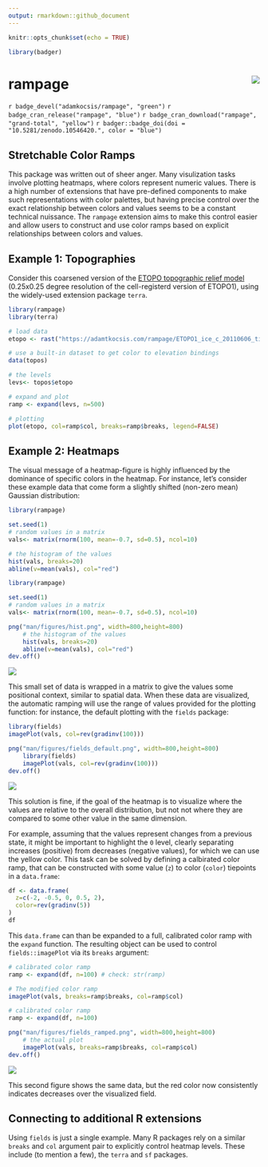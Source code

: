 ```yaml
---
output: rmarkdown::github_document
---
```


```r
knitr::opts_chunk$set(echo = TRUE)

library(badger)
```

# rampage<img src="man/figures/logo.png" align="right" />

`r badge_devel("adamkocsis/rampage", "green")`
`r badge_cran_release("rampage", "blue")`
`r badge_cran_download("rampage", "grand-total", "yellow")`
`r badger::badge_doi(doi = "10.5281/zenodo.10546420.", color = "blue")` 

## Stretchable Color Ramps 

This package was written out of sheer anger. Many visulization tasks involve plotting heatmaps, where colors represent numeric values. There is a high number of extensions that have pre-defined components to make such representations with color palettes, but having precise control over the exact relationship between colors and values seems to be a constant technical nuissance. The `rampage` extension aims to make this control easier and allow users to construct and use color ramps based on explicit relationships between colors and values.  

## Example 1: Topographies

Consider this coarsened version of the [ETOPO topographic relief model](https://www.ncei.noaa.gov/products/etopo-global-relief-model) (0.25x0.25 degree resolution of the cell-registerd version of ETOPO1), using the widely-used extension package `terra`. 


```r
library(rampage)
library(terra)

# load data
etopo <- rast("https://adamtkocsis.com/rampage/ETOPO1_ice_c_20110606_tiff_1.tif")

# use a built-in dataset to get color to elevation bindings
data(topos)

# the levels
levs<- topos$etopo

# expand and plot
ramp <- expand(levs, n=500)

# plotting
plot(etopo, col=ramp$col, breaks=ramp$breaks, legend=FALSE)
```



## Example 2: Heatmaps

The visual message of a heatmap-figure is highly influenced by the dominance of specific colors in the heatmap. For instance, let's consider these example data that come form a slightly shifted (non-zero mean) Gaussian distribution:

```r
library(rampage)

set.seed(1)
# random values in a matrix
vals<- matrix(rnorm(100, mean=-0.7, sd=0.5), ncol=10)

# the histogram of the values
hist(vals, breaks=20)
abline(v=mean(vals), col="red")
```

```r
library(rampage)

set.seed(1)
# random values in a matrix
vals<- matrix(rnorm(100, mean=-0.7, sd=0.5), ncol=10)

png("man/figures/hist.png", width=800,height=800)
	# the histogram of the values
	hist(vals, breaks=20)
	abline(v=mean(vals), col="red")
dev.off()
```

![](man/figures/hist.png)


This small set of data is wrapped in a matrix to give the values some positional context, similar to spatial data. When these data are visualized, the automatic ramping will use the range of values provided for the plotting function: for instance, the default plotting with the `fields` package:

```r
library(fields)
imagePlot(vals, col=rev(gradinv(100)))
```

```r
png("man/figures/fields_default.png", width=800,height=800)
	library(fields)
	imagePlot(vals, col=rev(gradinv(100)))
dev.off()
```

![](man/figures/fields_default.png)

This solution is fine, if the goal of the heatmap is to visualize where the values are relative to the overall distribution, but not not where they are compared to some other value in the same dimension.

For example, assuming that the values represent changes from a previous state, it might be important to highlight the `0` level, clearly separating increases (positive) from decreases (negative values), for which we can use the yellow color. This task can be solved by defining a calbirated color ramp, that can be constructed with some value (`z`) to color (`color`) tiepoints in a `data.frame`:

```r
df <- data.frame(
  z=c(-2, -0.5, 0, 0.5, 2),
  color=rev(gradinv(5))
)
df
```

This `data.frame` can than be expanded to a full, calibrated color ramp with the `expand` function. The resulting object can be used to control `fields::imagePlot` via its `breaks` argument:

```r
# calibrated color ramp
ramp <- expand(df, n=100) # check: str(ramp)

# The modified color ramp 
imagePlot(vals, breaks=ramp$breaks, col=ramp$col)
```


```r
# calibrated color ramp
ramp <- expand(df, n=100)

png("man/figures/fields_ramped.png", width=800,height=800)
	# the actual plot
	imagePlot(vals, breaks=ramp$breaks, col=ramp$col)
dev.off()
```

![](man/figures/fields_ramped.png)

This second figure shows the same data, but the red color now consistently indicates decreases over the visualized field. 

## Connecting to additional R extensions

Using `fields` is just a single example. Many R packages rely on a similar `breaks` and `col` argument pair to explicitly control heatmap levels. These include (to mention a few), the `terra` and `sf` packages. 

